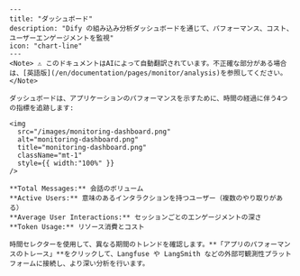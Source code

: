 
```mdx
---
title: "ダッシュボード"
description: "Dify の組み込み分析ダッシュボードを通じて、パフォーマンス、コスト、ユーザーエンゲージメントを監視"
icon: "chart-line"
---
<Note> ⚠️ このドキュメントはAIによって自動翻訳されています。不正確な部分がある場合は、[英語版](/en/documentation/pages/monitor/analysis)を参照してください。</Note>

ダッシュボードは、アプリケーションのパフォーマンスを示すために、時間の経過に伴う4つの指標を追跡します:

<img
  src="/images/monitoring-dashboard.png"
  alt="monitoring-dashboard.png"
  title="monitoring-dashboard.png"
  className="mt-1"
  style={{ width:"100%" }}
/>

**Total Messages:** 会話のボリューム  
**Active Users:** 意味のあるインタラクションを持つユーザー（複数のやり取りがある）  
**Average User Interactions:** セッションごとのエンゲージメントの深さ  
**Token Usage:** リソース消費とコスト

時間セレクターを使用して、異なる期間のトレンドを確認します。**「アプリのパフォーマンスのトレース」**をクリックして、Langfuse や LangSmith などの外部可観測性プラットフォームに接続し、より深い分析を行います。